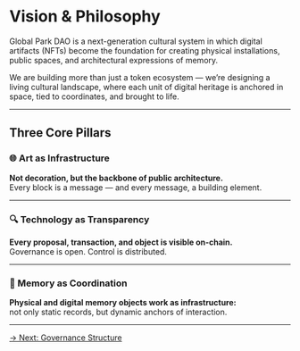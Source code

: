 # Vision & Philosophy

Global Park DAO is a next-generation cultural system in which digital artifacts (NFTs) become the foundation for creating physical installations, public spaces, and architectural expressions of memory.

We are building more than just a token ecosystem — we’re designing a living cultural landscape, where each unit of digital heritage is anchored in space, tied to coordinates, and brought to life.

---

## Three Core Pillars

### 🌐 Art as Infrastructure

**Not decoration, but the backbone of public architecture.**  
Every block is a message — and every message, a building element.

---

### 🔍 Technology as Transparency

**Every proposal, transaction, and object is visible on-chain.**  
Governance is open. Control is distributed.

---

### 🧠 Memory as Coordination

**Physical and digital memory objects work as infrastructure:**  
not only static records, but dynamic anchors of interaction.

---

[→ Next: Governance Structure](/docs/white-paper/governance)
